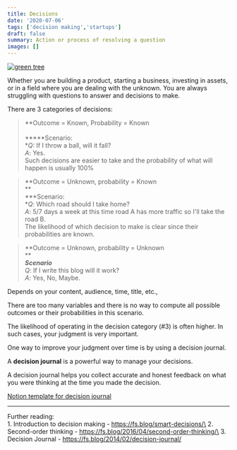```yaml
---
title: Decisions
date: '2020-07-06'
tags: ['decision making','startups']
draft: false
summary: Action or process of resolving a question
images: []
---
```


[![green tree](https://cdn.substack.com/image/fetch/w_1456,c_limit,f_auto,q_auto:good,fl_progressive:steep/https%3A%2F%2Fbucketeer-e05bbc84-baa3-437e-9518-adb32be77984.s3.amazonaws.com%2Fpublic%2Fimages%2F9d18864d-6d64-4002-a44f-6b0a05548f67_1000x689.jpeg "green tree")](https://cdn.substack.com/image/fetch/f_auto,q_auto:good,fl_progressive:steep/https%3A%2F%2Fbucketeer-e05bbc84-baa3-437e-9518-adb32be77984.s3.amazonaws.com%2Fpublic%2Fimages%2F9d18864d-6d64-4002-a44f-6b0a05548f67_1000x689.jpeg)

Whether you are building a product, starting a business, investing in assets, or in a field where you are dealing with the unknown. You are always struggling with questions to answer and decisions to make.

There are 3 categories of decisions:

> **Outcome = Known, Probability = Known\
>\
> *****Scenario:\
> **Q:* If I throw a ball, will it fall?\
> *A*: Yes.\
Such decisions are easier to take and the probability of what will happen is usually 100%

> **Outcome = Unknown, probability = Known\
> **\
> ***Scenario:\
> **Q*: Which road should I take home?\
> *A*: 5/7 days a week at this time road A has more traffic so I'll take the road B.\
The likelihood of which decision to make is clear since their probabilities are known.

> **Outcome = Unknown, probability = Unknown\
> **\
> ***Scenario**\
> Q*: If I write this blog will it work?\
> *A*: Yes, No, Maybe.

Depends on your content, audience, time, title, etc.,

There are too many variables and there is no way to compute all possible outcomes or their probabilities in this scenario.

The likelihood of operating in the decision category (#3) is often higher. In such cases, your judgment is very important.

One way to improve your judgment over time is by using a decision journal.

A **decision journal** is a powerful way to manage your decisions.

A decision journal helps you collect accurate and honest feedback on what you were thinking at the time you made the decision.

[Notion template for decision journal](https://www.notion.so/Decision-Journal-Notion-template-6aed9389cdaa433ab5e3443b0e3d3d37)

* * * * *

Further reading:\
1\. Introduction to decision making - https://fs.blog/smart-decisions/\
2\. Second-order thinking - https://fs.blog/2016/04/second-order-thinking/\
3\. Decision Journal - https://fs.blog/2014/02/decision-journal/